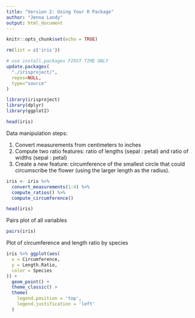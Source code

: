 ```yaml
---
title: "Version 2: Using Your R Package"
author: "Jenna Landy"
output: html_document
---
```


```r
knitr::opts_chunk$set(echo = TRUE)

rm(list = c('iris'))
```

```r
# use install.packages FIRST TIME ONLY
update.packages(
  "./irisproject/",
  repos=NULL,
  type="source"
)

library(irisproject)
library(dplyr)
library(ggplot2)
```


```r
head(iris)
```


Data manipulation steps:

1. Convert measurements from centimeters to inches
2. Compute two ratio features: ratio of lengths (sepal : petal) and ratio of widths (sepal : petal)
3. Create a new feature: circumference of the smallest circle that could circumscribe the flower (using the larger length as the radius).

```r
iris <- iris %>%
  convert_measurements(1:4) %>%
  compute_ratios() %>%
  compute_circumference()
```

```r
head(iris)
```

Pairs plot of all variables

```r
pairs(iris)
```

Plot of circumference and length ratio by species

```r
iris %>% ggplot(aes(
  x = Circumference, 
  y = Length.Ratio, 
  color = Species
)) +
  geom_point() +
  theme_classic() +
  theme(
    legend.position = 'top',
    legend.justification = 'left'
  )
```




